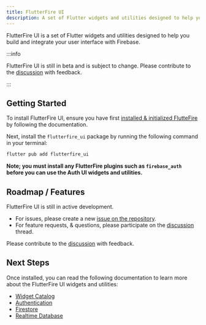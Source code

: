 ```yaml
---
title: FlutterFire UI
description: A set of Flutter widgets and utilities designed to help you build and integrate your user interface with Firebase.
---
```


FlutterFire UI is a set of Flutter widgets and utilities designed to help you build and integrate your user interface with Firebase.

:::info

FlutterFire UI is still in beta and is subject to change. Please contribute to the [discussion](https://github.com/FirebaseExtended/flutterfire/discussions/6978) with feedback.

:::

## Getting Started

To install FlutterFire UI, ensure you have first [installed & initialized FlutteFire](https://firebase.flutter.dev/docs/overview) by following the 
documentation.

Next, install the `flutterfire_ui` package by running the following command in your terminal:

```bash
flutter pub add flutterfire_ui
```

**Note; you must install any FlutterFire plugins such as `firebase_auth` before you can use the Auth UI widgets and utilities.**

## Roadmap / Features

FlutterFire UI is still in active development.

- For issues, please create a new [issue on the repository](https://github.com/FirebaseExtended/flutterfire/issues).
- For feature requests, & questions, please participate on the [discussion](https://github.com/FirebaseExtended/flutterfire/discussions/6978) thread.

Please contribute to the [discussion](https://github.com/FirebaseExtended/flutterfire/discussions/6978) with feedback.

## Next Steps

Once installed, you can read the following documentation to learn more about the FlutterFire UI widgets and utilities:

- [Widget Catalog](widgets.mdx)
- [Authentication](auth.mdx)
- [Firestore](firestore.mdx)
- [Realtime Database](database.mdx)